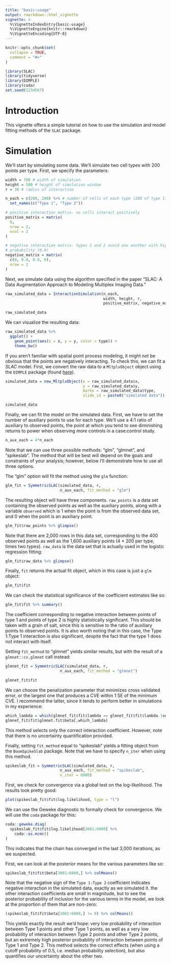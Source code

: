 ```yaml
---
title: "basic-usage"
output: rmarkdown::html_vignette
vignette: >
  %\VignetteIndexEntry{basic-usage}
  %\VignetteEngine{knitr::rmarkdown}
  %\VignetteEncoding{UTF-8}
---
```


```r
knitr::opts_chunk$set(
  collapse = TRUE,
  comment = "#>"
)
```

```r
library(SLAC)
library(tidyverse)
library(DIMPLE)
library(coda)
set.seed(1234567)
```

# Introduction

This vignette offers a simple tutorial on how to use the simulation and model fitting methods of the `SLAC` package.

# Simulation

We'll start by simulating some data. We'll simulate two cell types with 200 points per type. First, we specify the parameters:

```r
width = 700 # width of simulation 
height = 500 # height of simulation window
r = 30 # radius of interaction

n_each = c(200, 200) %>% # number of cells of each type (200 of type 1, 200 of type 2)
  set_names(c("Type 1", "Type 2"))

# positive interaction matrix- no cells interact positively
positive_matrix = matrix(
  0,
  nrow = 2,
  ncol = 2
)

# negative interaction matrix- types 1 and 2 avoid one another with high
# probability (0.8)
negative_matrix = matrix(
  c(0, 0.9, 0.9, 0),
  nrow = 2
)  
```

Next, we simulate data using the algorithm specified in the paper "SLAC: A Data Augmentation Approach to Modeling Multiplex Imaging Data." 

```r
raw_simulated_data = InteractionSimulation(n_each, 
                                           width, height, r,
                                           positive_matrix, negative_matrix)

raw_simulated_data
```

We can visualize the resulting data:

```r
raw_simulated_data %>% 
  ggplot() + 
    geom_point(aes(x = x, y = y, color = type)) + 
    theme_bw()
```

If you aren't familiar with spatial point process modeling, it might not be obvious that the points are negatively interacting. To check this, we can fit a *SLAC* model. First, we convert the raw data to a `MltplxObject` object using the `DIMPLE` package (found [here](https://github.com/nateosher/DIMPLE)).

```r
simulated_data = new_MltplxObject(x = raw_simulated_data$x,
                                  y = raw_simulated_data$y,
                                  marks = raw_simulated_data$type,
                                  slide_id = paste0("simulated data"))

simulated_data
```

Finally, we can fit the model on the simulated data. First, we have to set the number of auxiliary points to use for each type. We'll use a 4:1 ratio of auxiliary to observed points, the point at which you tend to see diminishing returns to power when observing more controls in a case:control study.

```r
n_aux_each = 4*n_each
```


Note that we can use three possible methods: "glm", "glmnet", and "spikeslab". The method that will be best will depend on the goals and constraints of your analysis; however, below I'll demonstrate how to use all three options. 

The "glm" option will fit the method using the `glm` function:

```r
glm_fit = SymmetricSLAC(simulated_data, r,
                        n_aux_each, fit_method = "glm")
```

The resulting object will have three components. `raw_points` is a data set containing the observed points as well as the auxiliary points, along with a variable `observed` which is 1 when the point is from the observed data set, and 0 when the point is an auxiliary point.

```r
glm_fit$raw_points %>% glimpse()
```

Note that there are 2,000 rows in this data set, corresponding to the 400 observed points as well as the 1,600 auxiliary points (4 * 200 per type, times two types). `raw_data` is the data set that is actually used in the logistic regression fitting:

```r
glm_fit$raw_data %>% glimpse()
```

Finally, `fit` returns the actual fit object, which in this case is just a `glm` object:

```r
glm_fit$fit
```
We can check the statistical significance of the coefficient estimates like so:

```r
glm_fit$fit %>% summary()
```

The coefficient corresponding to negative interaction between points of type 1 and points of type 2 is highly statistically significant. This should be taken with a grain of salt, since this is sensitive to the ratio of auxiliary points to observed points. It is also worth noting that in this case, the Type 1:Type 1 interaction is also significant, despite the fact that the type 1 does not interact with itself.

Setting `fit_method` to "glmnet" yields similar results, but with the result of a `glmnet::cv.glmnet` call instead:

```r
glmnet_fit = SymmetricSLAC(simulated_data, r,
                        n_aux_each, fit_method = "glmnet")

glmnet_fit$fit
```

We can choose the penalization parameter that minimizes cross validated error, or the largest one that produces a CVE within 1 SE of the minimum CVE. I recommend the latter, since it tends to perform better in simulations in my experience:

```r
which_lambda = which(glmnet_fit$fit$lambda == glmnet_fit$fit$lambda.1se)
glmnet_fit$fit$glmnet.fit$beta[,which_lambda]
```

This method selects only the correct interaction coefficient. However, note that there is no uncertainty quantification provided.

Finally, setting `fit_method` equal to "spikeslab" yields a fitting object from the `BoomSpikeSlab` package. Note that we have to specify `n_iter` when using this method.

```r
spikeslab_fit = SymmetricSLAC(simulated_data, r,
                        n_aux_each, fit_method = "spikeslab",
                        n_iter = 6000)
```

First, we check for convergence via a global test on the log-likelihood. The results look pretty good: 

```r
plot(spikeslab_fit$fit$log.likelihood, type = "l")
```

We can use the Geweke diagnostic to formally check for convergence. We will use the `coda` package for this:

```r
coda::geweke.diag(
  spikeslab_fit$fit$log.likelihood[3001:6000] %>% 
    coda::as.mcmc()
)
```

This indicates that the chain has converged in the last 3,000 iterations, as we suspected.

First, we can look at the posterior means for the various parameters like so:

```r
spikeslab_fit$fit$beta[3001:6000,] %>% colMeans()
```


Note that the negative sign of the `Type 1:Type 2` coefficient indicates negative interaction in the simulated data, exactly as we simulated it. the other interaction coefficients are small in magnitude, but to see the posterior probability of inclusion for the various terms in the model, we look at the proportion of them that are non-zero:


```r
(spikeslab_fit$fit$beta[3001:6000,] != 0) %>% colMeans()
```

This yields exactly the result we'd hope: very low probability of interaction between Type 1 points and other Type 1 points, as well as a very low probability of interaction between Type 2 points and other Type 2 points, but an extremely high posterior probability of interaction between points of Type 1 and Type 2. This method selects the correct effects (when using a cutoff probability of 0.5, i.e. median probability selection), but also quantifies our uncertainty about the other two. 













